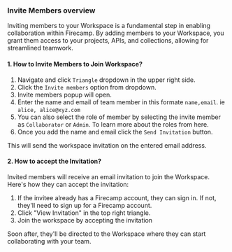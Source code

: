 ### Invite Members overview

Inviting members to your Workspace is a fundamental step in enabling collaboration within Firecamp. By adding members to your Workspace, you grant them access to your projects, APIs, and collections, allowing for streamlined teamwork.

#### 1. How to Invite Members to Join Workspace?

1. Navigate and click ` Triangle ` dropdown in the upper right side. 
2. Click the `Invite members` option from dropdown. 
3. Invite members popup will open. 
4. Enter the name and email of team member in this formate `name,email`. ie `alice, alice@xyz.com`
5. You can also select the role of member by selecting the invite member as `Collaborator` or `Admin`. To learn more about the roles from here. 
6. Once you add the name and email click the `Send Invitation` button. 

This will send the workspace invitation on the entered email address. 



#### 2. How to accept the Invitation?
Invited members will receive an email invitation to join the Workspace. Here's how they can accept the invitation:

1. If the invitee already has a Firecamp account, they can sign in. If not, they'll need to sign up for a Firecamp account.
2. Click "View Invitation" in the top right triangle.
3. Join the workspace by accepting the invitation

 Soon after, they'll be directed to the Workspace where they can start collaborating with your team.
 